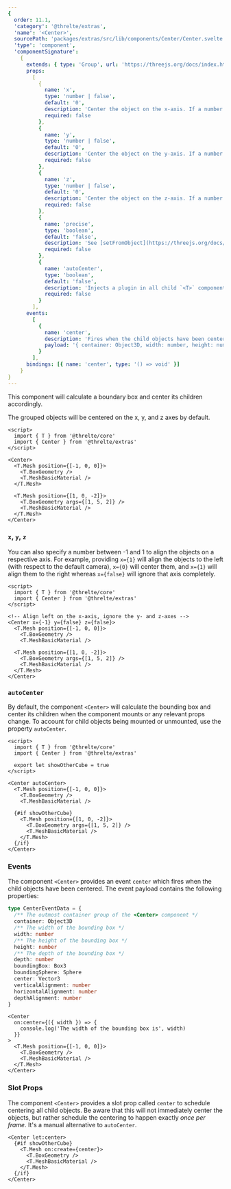 ```yaml
---
{
  order: 11.1,
  'category': '@threlte/extras',
  'name': '<Center>',
  sourcePath: 'packages/extras/src/lib/components/Center/Center.svelte',
  'type': 'component',
  'componentSignature':
    {
      extends: { type: 'Group', url: 'https://threejs.org/docs/index.html#api/en/objects/Group' },
      props:
        [
          {
            name: 'x',
            type: 'number | false',
            default: '0',
            description: 'Center the object on the x-axis. If a number between -1 and 1 is provided, it will be used as the alignment on the x-axis. If `false` is provided, this axis will be ignored.',
            required: false
          },
          {
            name: 'y',
            type: 'number | false',
            default: '0',
            description: 'Center the object on the y-axis. If a number between -1 and 1 is provided, it will be used as the alignment on the y-axis. If `false` is provided, this axis will be ignored.',
            required: false
          },
          {
            name: 'z',
            type: 'number | false',
            default: '0',
            description: 'Center the object on the z-axis. If a number between -1 and 1 is provided, it will be used as the alignment on the z-axis. If `false` is provided, this axis will be ignored.',
            required: false
          },
          {
            name: 'precise',
            type: 'boolean',
            default: 'false',
            description: 'See [setFromObject](https://threejs.org/docs/index.html?q=box3#api/en/math/Box3.setFromObject)',
            required: false
          },
          {
            name: 'autoCenter',
            type: 'boolean',
            default: 'false',
            description: 'Injects a plugin in all child `<T>` components to automatically center whenever a component mounts or unmounts.',
            required: false
          }
        ],
      events:
        [
          {
            name: 'center',
            description: 'Fires when the child objects have been centered.',
            payload: '{ container: Object3D, width: number, height: number, depth: number, boundingBox: Box3, boundingSphere: Sphere, center: Vector3, verticalAlignment: number, horizontalAlignment: number, depthAlignment: number }'
          }
        ],
      bindings: [{ name: 'center', type: '() => void' }]
    }
}
---
```


This component will calculate a boundary box and center its children accordingly.

<Example
  path="extras/center"
  showFile="Scene.svelte"
/>

The grouped objects will be centered on the x, y, and z axes by default.

```svelte
<script>
  import { T } from '@threlte/core'
  import { Center } from '@threlte/extras'
</script>

<Center>
  <T.Mesh position={[-1, 0, 0]}>
    <T.BoxGeometry />
    <T.MeshBasicMaterial />
  </T.Mesh>

  <T.Mesh position={[1, 0, -2]}>
    <T.BoxGeometry args={[1, 5, 2]} />
    <T.MeshBasicMaterial />
  </T.Mesh>
</Center>
```

### `x`, `y`, `z`

You can also specify a number between -1 and 1 to align the objects on a respective axis. For example, providing `x={1}` will align the objects to the left (with respect to the default camera), `x={0}` will center them, and `x={1}` will align them to the right whereas `x={false}` will ignore that axis completely.

```svelte
<script>
  import { T } from '@threlte/core'
  import { Center } from '@threlte/extras'
</script>

<!-- Align left on the x-axis, ignore the y- and z-axes -->
<Center x={-1} y={false} z={false}>
  <T.Mesh position={[-1, 0, 0]}>
    <T.BoxGeometry />
    <T.MeshBasicMaterial />

  <T.Mesh position={[1, 0, -2]}>
    <T.BoxGeometry args={[1, 5, 2]} />
    <T.MeshBasicMaterial />
  </T.Mesh>
</Center>
```

### `autoCenter`

By default, the component `<Center>` will calculate the bounding box and center its children when the component mounts or any relevant props change. To account for child objects being mounted or unmounted, use the property `autoCenter`.

```svelte
<script>
  import { T } from '@threlte/core'
  import { Center } from '@threlte/extras'

  export let showOtherCube = true
</script>

<Center autoCenter>
  <T.Mesh position={[-1, 0, 0]}>
    <T.BoxGeometry />
    <T.MeshBasicMaterial />

  {#if showOtherCube}
    <T.Mesh position={[1, 0, -2]}>
      <T.BoxGeometry args={[1, 5, 2]} />
      <T.MeshBasicMaterial />
    </T.Mesh>
  {/if}
</Center>
```

### Events

The component `<Center>` provides an event `center` which fires when the child objects have been centered. The event payload contains the following properties:

```ts
type CenterEventData = {
  /** The outmost container group of the <Center> component */
  container: Object3D
  /** The width of the bounding box */
  width: number
  /** The height of the bounding box */
  height: number
  /** The depth of the bounding box */
  depth: number
  boundingBox: Box3
  boundingSphere: Sphere
  center: Vector3
  verticalAlignment: number
  horizontalAlignment: number
  depthAlignment: number
}
```

```svelte
<Center
  on:center={({ width }) => {
    console.log('The width of the bounding box is', width)
  }}
>
  <T.Mesh position={[-1, 0, 0]}>
    <T.BoxGeometry />
    <T.MeshBasicMaterial />
  </T.Mesh>
</Center>
```

### Slot Props

The component `<Center>` provides a slot prop called `center` to schedule
centering all child objects. Be aware that this will not immediately center the
objects, but rather schedule the centering to happen exactly _once per frame_.
It's a manual alternative to `autoCenter`.

```svelte
<Center let:center>
  {#if showOtherCube}
    <T.Mesh on:create={center}>
      <T.BoxGeometry />
      <T.MeshBasicMaterial />
    </T.Mesh>
  {/if}
</Center>
```
